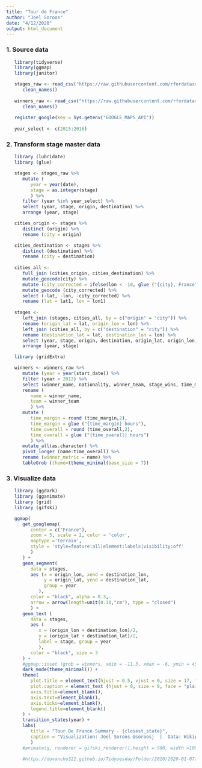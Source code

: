 ```yaml
---
title: "Tour de France"
author: "Joel Soroos"
date: "4/12/2020"
output: html_document
---
```


### 1. Source data
```r

   library(tidyverse)
   library(ggmap)
   library(janitor)

   stages_raw <- read_csv("https://raw.githubusercontent.com/rfordatascience/tidytuesday/master/data/2020/2020-04-07/tdf_stages.csv") %>%
      clean_names()
   
   winners_raw <- read_csv("https://raw.githubusercontent.com/rfordatascience/tidytuesday/master/data/2020/2020-04-07/tdf_winners.csv") %>%
      clean_names()
   
   register_google(key = Sys.getenv("GOOGLE_MAPS_API"))
   
   year_select <- c(2015:2016)
```


### 2.  Transform stage master data
```r

   library (lubridate)
   library (glue)

   stages <- stages_raw %>%
      mutate (
         year = year(date),
         stage = as.integer(stage)
         ) %>%
      filter (year %in% year_select) %>%
      select (year, stage, origin, destination) %>%
      arrange (year, stage)

   cities_origin <- stages %>% 
      distinct (origin) %>%
      rename (city = origin)

   cities_destination <- stages %>% 
      distinct (destination) %>%
      rename (city = destination)
      
   cities_all <- 
      full_join (cities_origin, cities_destination) %>%
      mutate_geocode(city) %>%
      mutate (city_corrected = ifelse(lon < -10, glue ("{city}, France"), city)) %>%
      mutate_geocode (city_corrected) %>%
      select (-lat, -lon, -city_corrected) %>%
      rename (lat = lat1, lon = lon1)
   
   stages <- 
      left_join (stages, cities_all, by = c("origin" = "city")) %>%
      rename (origin_lat = lat, origin_lon = lon) %>%
      left_join (cities_all, by = c("destination" = "city")) %>%
      rename (destination_lat = lat, destination_lon = lon) %>%
      select (year, stage, origin, destination, origin_lat, origin_lon, destination_lat, destination_lon) %>%
      arrange (year, stage)
```
```r

   library (gridExtra)

   winners <- winners_raw %>%
      mutate (year = year(start_date)) %>%
      filter (year > 2012) %>%
      select (winner_name, nationality, winner_team, stage_wins, time_margin, time_overall) %>%
      rename (
         name = winner_name,
         team = winner_team
         ) %>%
      mutate (
         time_margin = round (time_margin,2),
         time_margin = glue ("{time_margin} hours"),
         time_overall = round (time_overall,2),
         time_overall = glue ("{time_overall} hours")
         ) %>%
      mutate_all(as.character) %>%
      pivot_longer (name:time_overall) %>%
      rename (winner_metric = name) %>%
      tableGrob (theme=ttheme_minimal(base_size = 7))
```


### 3. Visualize data
```r

   library (ggdark)
   library (gganimate)
   library (grid)
   library (gifski)

   ggmap(
      get_googlemap(
         center = c("France"),
         zoom = 5, scale = 2, color = 'color',
         maptype ='terrain',
         style = 'style=feature:all|element:labels|visibility:off'
         )
      ) +
      geom_segment(
         data = stages,
         aes (x = origin_lon, xend = destination_lon,
              y = origin_lat, yend = destination_lat,
              group = year
            ),
         color = "black", alpha = 0.3,
         arrow = arrow(length=unit(0.10,"cm"), type = "closed")
         ) +
      geom_text (
         data = stages,
         aes (
            x = (origin_lon + destination_lon)/2, 
            y = (origin_lat + destination_lat)/2, 
            label = stage, group = year
            ),
         color = "black", size = 3
      ) +
      #ggmap::inset (grob = winners, xmin = -11.3, xmax = -6, ymin = 45, ymax = 49) +
      dark_mode(theme_minimal()) +
      theme(
         plot.title = element_text(hjust = 0.5, vjust = 0, size = 17, face = "bold", margin = margin (0,0,4,0)),
         plot.caption = element_text (hjust = 0, size = 9, face = "plain", margin = margin (10,0,0,0), color="#6D7C83"),
         axis.title=element_blank(),
         axis.text=element_blank(),
         axis.ticks=element_blank(),
         legend.title=element_blank()
      ) +
      transition_states(year) +
      labs(
         title = "Tour De France Summary - {closest_state}",
         caption = "Visualization: Joel Soroos @soroosj  |  Data: Wikipedia"
         ) 
      #animate(g, renderer = gifski_renderer(),height = 500, width =1000,fps = 10)
      
      #https://duvancho321.github.io/Tidyuesday/Folder/2020/2020-01-07/
```

